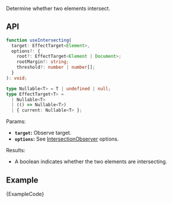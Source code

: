 
Determine whether two elements intersect.

## API

```ts
function useIntersecting(
  target: EffectTarget<Element>,
  options?: {
    root?: EffectTarget<Element | Document>;
    rootMargin?: string;
    threshold?: number | number[];
  }
): void;

type Nullable<T> = T | undefined | null;
type EffectTarget<T> =
  | Nullable<T>
  | (() => Nullable<T>)
  | { current: Nullable<T> };
```

Params:

- **`target`:** Observe target.
- **`options`:** See [IntersectionObserver](https://developer.mozilla.org/en-US/docs/Web/API/IntersectionObserver/IntersectionObserver) options.

Results:

- A boolean indicates whether the two elements are intersecting.

## Example

<ExampleBlock>
  <Example />
</ExampleBlock>
<CodeBlock language="tsx">{ExampleCode}</CodeBlock>

